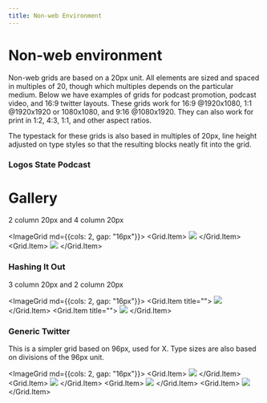 ```yaml
---
title: Non-web Environment
---
```



# Non-web environment

Non-web grids are based on a 20px unit. All elements are sized and spaced in multiples of 20, though which multiples depends on the particular medium. Below we have examples of grids for podcast promotion, podcast video, and 16:9 twitter layouts. These grids work for 16:9 @1920x1080, 1:1 @1920x1920 or 1080x1080, and 9:16 @1080x1920. They can also work for print in 1:2, 4:3, 1:1, and other aspect ratios.

The typestack for these grids is also based in multiples of 20px, line height adjusted on type styles so that the resulting blocks neatly fit into the grid.

### Logos State Podcast

# Gallery

<!-- [Sizzle Reel draft.mp4](Gallery%20e5522cb5bfc94082adac41f1ab17a673/Sizzle_Reel_draft.mp4) -->

2 column 20px and 4 column 20px

<ImageGrid md={{cols: 2, gap: "16px"}}>
        <Grid.Item>
            <img src="/Clip_path_group.png" />
        </Grid.Item>
        <Grid.Item>
            <img src="/Logos-Example-2.png" />
        </Grid.Item>
</ImageGrid>

### Hashing It Out

3 column 20px and 2 column 20px

<ImageGrid md={{cols: 2, gap: "16px"}}>
        <Grid.Item title="">
            <img src="/HIO-Examples-1.png" />
        </Grid.Item>
        <Grid.Item title="">
            <img src="/HIO-Examples-2.png" />
        </Grid.Item>
</ImageGrid>


### Generic Twitter

This is a simpler grid based on 96px, used for X. Type sizes are also based on divisions of the 96px unit.

<ImageGrid md={{cols: 2, gap: "16px"}}>
        <Grid.Item>
            <img src="/image_5.png" />
        </Grid.Item>
        <Grid.Item>
            <img src="/image_6.png" />
        </Grid.Item>
        <Grid.Item>
            <img src="/image_7.png" />
        </Grid.Item>
        <Grid.Item>
            <img src="/image_8.png" />
        </Grid.Item>
</ImageGrid>
